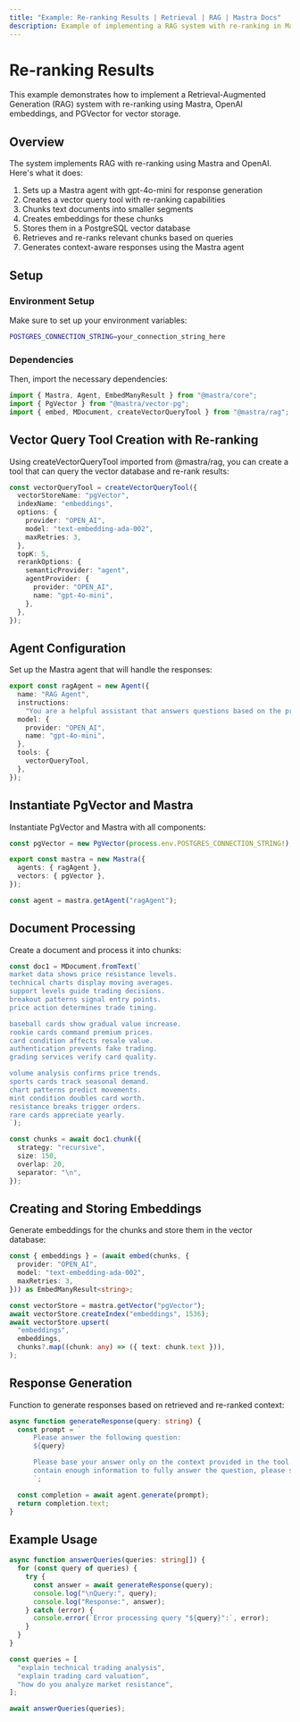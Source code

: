 ```yaml
---
title: "Example: Re-ranking Results | Retrieval | RAG | Mastra Docs"
description: Example of implementing a RAG system with re-ranking in Mastra using OpenAI embeddings and PGVector for vector storage.
---
```



# Re-ranking Results

This example demonstrates how to implement a Retrieval-Augmented Generation (RAG) system with re-ranking using Mastra, OpenAI embeddings, and PGVector for vector storage.

## Overview

The system implements RAG with re-ranking using Mastra and OpenAI. Here's what it does:

1. Sets up a Mastra agent with gpt-4o-mini for response generation
2. Creates a vector query tool with re-ranking capabilities
3. Chunks text documents into smaller segments
4. Creates embeddings for these chunks
5. Stores them in a PostgreSQL vector database
6. Retrieves and re-ranks relevant chunks based on queries
7. Generates context-aware responses using the Mastra agent

## Setup

### Environment Setup

Make sure to set up your environment variables:

```bash filename=".env"
POSTGRES_CONNECTION_STRING=your_connection_string_here
```

### Dependencies

Then, import the necessary dependencies:

```typescript copy showLineNumbers filename="src/mastra/index.ts"
import { Mastra, Agent, EmbedManyResult } from "@mastra/core";
import { PgVector } from "@mastra/vector-pg";
import { embed, MDocument, createVectorQueryTool } from "@mastra/rag";
```

## Vector Query Tool Creation with Re-ranking

Using createVectorQueryTool imported from @mastra/rag, you can create a tool that can query the vector database and re-rank results:

```typescript copy showLineNumbers{4} filename="src/mastra/index.ts"
const vectorQueryTool = createVectorQueryTool({
  vectorStoreName: "pgVector",
  indexName: "embeddings",
  options: {
    provider: "OPEN_AI",
    model: "text-embedding-ada-002",
    maxRetries: 3,
  },
  topK: 5,
  rerankOptions: {
    semanticProvider: "agent",
    agentProvider: {
      provider: "OPEN_AI",
      name: "gpt-4o-mini",
    },
  },
});
```

## Agent Configuration

Set up the Mastra agent that will handle the responses:

```typescript copy showLineNumbers{22} filename="src/mastra/index.ts"
export const ragAgent = new Agent({
  name: "RAG Agent",
  instructions:
    "You are a helpful assistant that answers questions based on the provided context. Keep your answers concise and relevant.",
  model: {
    provider: "OPEN_AI",
    name: "gpt-4o-mini",
  },
  tools: {
    vectorQueryTool,
  },
});
```

## Instantiate PgVector and Mastra

Instantiate PgVector and Mastra with all components:

```typescript copy showLineNumbers{35} filename="src/mastra/index.ts"
const pgVector = new PgVector(process.env.POSTGRES_CONNECTION_STRING!);

export const mastra = new Mastra({
  agents: { ragAgent },
  vectors: { pgVector },
});

const agent = mastra.getAgent("ragAgent");
```

## Document Processing

Create a document and process it into chunks:

```typescript copy showLineNumbers{44} filename="src/mastra/index.ts"
const doc1 = MDocument.fromText(`
market data shows price resistance levels.
technical charts display moving averages.
support levels guide trading decisions.
breakout patterns signal entry points.
price action determines trade timing.

baseball cards show gradual value increase.
rookie cards command premium prices.
card condition affects resale value.
authentication prevents fake trading.
grading services verify card quality.

volume analysis confirms price trends.
sports cards track seasonal demand.
chart patterns predict movements.
mint condition doubles card worth.
resistance breaks trigger orders.
rare cards appreciate yearly.
`);

const chunks = await doc1.chunk({
  strategy: "recursive",
  size: 150,
  overlap: 20,
  separator: "\n",
});
```

## Creating and Storing Embeddings

Generate embeddings for the chunks and store them in the vector database:

```typescript copy showLineNumbers{72} filename="src/mastra/index.ts"
const { embeddings } = (await embed(chunks, {
  provider: "OPEN_AI",
  model: "text-embedding-ada-002",
  maxRetries: 3,
})) as EmbedManyResult<string>;

const vectorStore = mastra.getVector("pgVector");
await vectorStore.createIndex("embeddings", 1536);
await vectorStore.upsert(
  "embeddings",
  embeddings,
  chunks?.map((chunk: any) => ({ text: chunk.text })),
);
```

## Response Generation

Function to generate responses based on retrieved and re-ranked context:

```typescript copy showLineNumbers{86} filename="src/mastra/index.ts"
async function generateResponse(query: string) {
  const prompt = `
      Please answer the following question:
      ${query}

      Please base your answer only on the context provided in the tool. If the context doesn't 
      contain enough information to fully answer the question, please state that explicitly.
      `;

  const completion = await agent.generate(prompt);
  return completion.text;
}
```

## Example Usage

```typescript copy showLineNumbers{99} filename="src/mastra/index.ts"
async function answerQueries(queries: string[]) {
  for (const query of queries) {
    try {
      const answer = await generateResponse(query);
      console.log("\nQuery:", query);
      console.log("Response:", answer);
    } catch (error) {
      console.error(`Error processing query "${query}":`, error);
    }
  }
}

const queries = [
  "explain technical trading analysis",
  "explain trading card valuation",
  "how do you analyze market resistance",
];

await answerQueries(queries);
```
